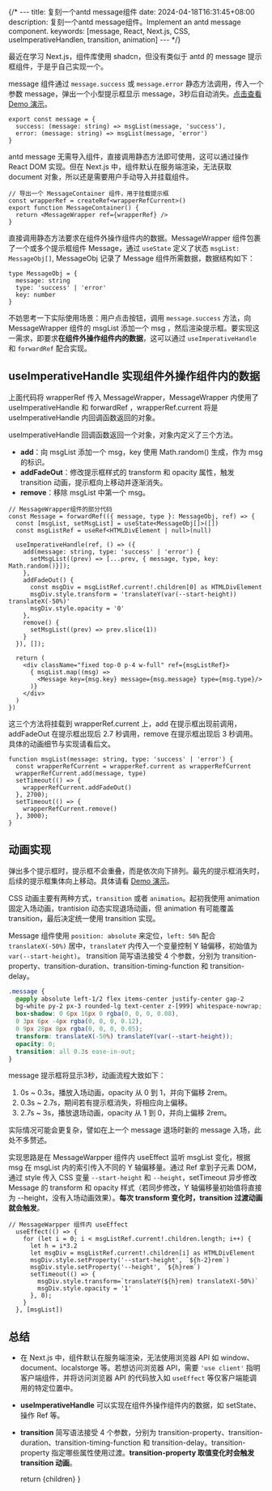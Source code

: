 {/* ---
title: 复刻一个antd message组件
date: 2024-04-18T16:31:45+08:00
description: 复刻一个antd message组件。Implement an antd message component.
keywords: [message, React, Next.js, CSS, useImperativeHandlen, transition, animation]
--- */}

最近在学习 Next.js，组件库使用 shadcn，但没有类似于 antd 的 message 提示框组件，于是乎自己实现一个。

message 组件通过 `message.success` 或 `message.error` 静态方法调用，传入一个参数 message，弹出一个小型提示框显示 message，3秒后自动消失。[点击查看 Demo 演示](/demo/message-component)。

```tsx
export const message = {
  success: (message: string) => msgList(message, 'success'),
  error: (message: string) => msgList(message, 'error')
}
```

antd message 无需导入组件，直接调用静态方法即可使用，这可以通过操作 React DOM 实现。但在 Next.js 中，组件默认在服务端渲染，无法获取 document 对象，所以还是需要用户手动导入并挂载组件。

```tsx
// 导出一个 MessageContainer 组件，用于挂载提示框
const wrapperRef = createRef<wrapperRefCurrent>()
export function MessageContainer() {
  return <MessageWrapper ref={wrapperRef} />
}
```

直接调用静态方法要求在组件外操作组件内的数据。MessageWrapper 组件包裹了一个或多个提示框组件 Message，通过 `useState` 定义了状态 `msgList: MessageObj[]`, MessageObj 记录了 Message 组件所需数据，数据结构如下：

```tsx
type MessageObj = {
  message: string
  type: 'success' | 'error'
  key: number
}
```

不妨思考一下实际使用场景：用户点击按钮，调用 `message.success` 方法，向 MessageWrapper 组件的 msgList 添加一个 msg ，然后渲染提示框。要实现这一需求，即要求**在组件外操作组件内的数据**，这可以通过 `useImperativeHandle` 和 `forwardRef` 配合实现。

## useImperativeHandle 实现组件外操作组件内的数据
上面代码将 wrapperRef 传入 MessageWrapper，MessageWrapper 内使用了 useImperativeHandle 和 forwardRef ，wrapperRef.current 将是 useImperativeHandle 内回调函数返回的对象。

useImperativeHandle 回调函数返回一个对象，对象内定义了三个方法。
- **add**：向 msgList 添加一个 msg，key 使用 Math.random() 生成，作为 msg 的标识。
- **addFadeOut**：修改提示框样式的 transform 和 opacity 属性，触发 transition 动画，提示框向上移动并逐渐消失。
- **remove**：移除 msgList 中第一个 msg。

```tsx
// MessageWrapper组件的部分代码
const Message = forwardRef(({ message, type }: MessageObj, ref) => {
  const [msgList, setMsgList] = useState<MessageObj[]>([])
  const msgListRef = useRef<HTMLDivElement | null>(null)

  useImperativeHandle(ref, () => ({
    add(message: string, type: 'success' | 'error') {
      setMsgList((prev) => [...prev, { message, type, key: Math.random()}]);
    },
    addFadeOut() {
      const msgDiv = msgListRef.current!.children[0] as HTMLDivElement
      msgDiv.style.transform = 'translateY(var(--start-height)) translateX(-50%)'
      msgDiv.style.opacity = '0'
    },
    remove() {
      setMsgList((prev) => prev.slice(1))
    }
  }), []); 

  return (
    <div className="fixed top-0 p-4 w-full" ref={msgListRef}>
      { msgList.map((msg) => 
        <Message key={msg.key} message={msg.message} type={msg.type}/>
      )}
    </div>
  )
})
```
这三个方法将挂载到 wrapperRef.current 上，add 在提示框出现前调用，addFadeOut 在提示框出现后 2.7 秒调用，remove 在提示框出现后 3 秒调用。具体的动画细节与实现请看后文。
  
```tsx
function msgList(message: string, type: 'success' | 'error') {
  const wrapperRefCurrent = wrapperRef.current as wrapperRefCurrent
  wrapperRefCurrent.add(message, type)
  setTimeout(() => {
    wrapperRefCurrent.addFadeOut()
  }, 2700);
  setTimeout(() => {
    wrapperRefCurrent.remove()
  }, 3000);
}
```
## 动画实现
弹出多个提示框时，提示框不会重叠，而是依次向下排列。最先的提示框消失时，后续的提示框集体向上移动。具体请看 [Demo 演示](/demo/message-component)。

CSS 动画主要有两种方式，`transition` 或者 `animation`。起初我使用 animation 固定入场动画，trantision 动态实现退场动画，但 animation 有可能覆盖 transition，最后决定统一使用 transition 实现。

Message 组件使用 `position: absolute` 来定位，`left: 50%` 配合 `translateX(-50%)` 居中，`translateY` 内传入一个变量控制 Y 轴偏移，初始值为 `var(--start-height)`。
transition 简写语法接受 4 个参数，分别为 transition-property、transition-duration、transition-timing-function 和 transition-delay。

```css
.message {
  @apply absolute left-1/2 flex items-center justify-center gap-2
  bg-white py-2 px-3 rounded-lg text-center z-[999] whitespace-nowrap;
  box-shadow: 0 6px 16px 0 rgba(0, 0, 0, 0.08),
  0 3px 6px -4px rgba(0, 0, 0, 0.12),
  0 9px 28px 8px rgba(0, 0, 0, 0.05);
  transform: translateX(-50%) translateY(var(--start-height));
  opacity: 0;
  transition: all 0.3s ease-in-out;
}
```
message 提示框将显示3秒，动画流程大致如下：
1. 0s ~ 0.3s，播放入场动画，opacity 从 0 到 1，并向下偏移 2rem。
2. 0.3s ~ 2.7s，期间若有提示框消失，将相应向上偏移。
3. 2.7s ~ 3s，播放退场动画，opacity 从 1 到 0，并向上偏移 2rem。

实际情况可能会更复杂，譬如在上一个 message 退场时新的 message 入场，此处不多赘述。

实现思路是在 MessageWarpper 组件内 useEffect 监听 msgList 变化，根据 msg 在 msgList 内的索引传入不同的 Y 轴偏移量。通过 Ref 拿到子元素 DOM，通过 style 传入 CSS 变量 `--start-height` 和 `--height`，setTimeout 异步修改 Message 的 transform 和 opacity 样式（若同步修改，Y 轴偏移量初始值将直接为 --height，没有入场动画效果）。**每次 transform 变化时，transition 过渡动画就会触发**。
```tsx
// MessageWarpper 组件内 useEffect
  useEffect(() => {
    for (let i = 0; i < msgListRef.current!.children.length; i++) {
      let h = i*3.2
      let msgDiv = msgListRef.current!.children[i] as HTMLDivElement
      msgDiv.style.setProperty('--start-height', `${h-2}rem`)
      msgDiv.style.setProperty('--height', `${h}rem`)
      setTimeout(() => {
        msgDiv.style.transform=`translateY(${h}rem) translateX(-50%)`
        msgDiv.style.opacity = '1'
      }, 0);
    }
  }, [msgList])
```
## 总结
- 在 Next.js 中，组件默认在服务端渲染，无法使用浏览器 API 如 window、document、localstorge 等。若想访问浏览器 API，需要 `'use client'` 指明客户端组件，并将访问浏览器 API 的代码放入如 `useEffect` 等仅客户端能调用的特定位置中。

- **useImperativeHandle** 可以实现在组件外操作组件内的数据，如 setState、操作 Ref 等。

- **transition** 简写语法接受 4 个参数，分别为 transition-property、transition-duration、transition-timing-function 和 transition-delay。transition-property 指定哪些属性使用过渡。**transition-property 取值变化时会触发 transition 动画**。

    return <MdxLayout>
        {children}
    </MdxLayout>
}